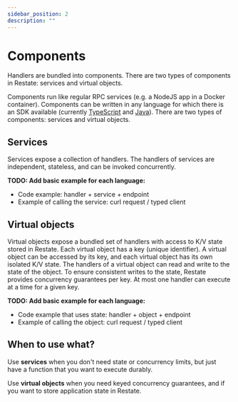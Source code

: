 ```yaml
---
sidebar_position: 2
description: ""
---
```


# Components

Handlers are bundled into components. There are two types of components in Restate: services and virtual objects.

Components run like regular RPC services (e.g. a NodeJS app in a Docker container).
Components can be written in any language for which there is an SDK available (currently [TypeScript](/category/typescript-sdk) and [Java](/category/java-sdk)).
There are two types of components: services and virtual objects.

## Services
Services expose a collection of handlers. The handlers of services are independent, stateless, and can be invoked concurrently.

**TODO: Add basic example for each language:**
- Code example: handler + service + endpoint
- Example of calling the service: curl request / typed client


## Virtual objects

Virtual objects expose a bundled set of handlers with access to K/V state stored in Restate.
Each virtual object has a key (unique identifier).
A virtual object can be accessed by its key, and each virtual object has its own isolated K/V state.
The handlers of a virtual object can read and write to the state of the object.
To ensure consistent writes to the state, Restate provides concurrency guarantees per key.
At most one handler can execute at a time for a given key.

**TODO: Add basic example for each language:**
- Code example that uses state: handler + object + endpoint
- Example of calling the object: curl request / typed client


## When to use what?

Use **services** when you don't need state or concurrency limits, but just have a function that you want to execute durably.

Use **virtual objects** when you need keyed concurrency guarantees, and if you want to store application state in Restate.
